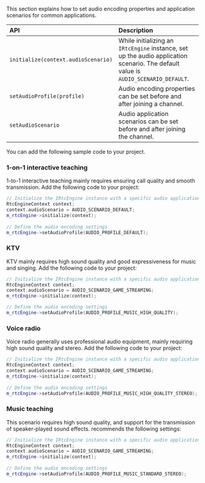 <PlatformWrapper platform="windows">

This section explains how to set audio encoding properties and application scenarios for common applications. 

| API | Description |
|:--- |:----------- |
| `initialize(context.audioScenario)` | While initializing  an `IRtcEngine` instance, set up the audio application scenario. The default value is `AUDIO_SCENARIO_DEFAULT`. |
| `setAudioProfile(profile)`   | Audio encoding properties can be set before and after joining a channel. |
| `setAudioScenario`           | Audio application scenarios can be set before and after joining the channel. |

You can add the following sample code to your project.

### 1-on-1 interactive teaching
1-to-1 interactive teaching mainly requires ensuring call quality and smooth transmission. Add the following code to your project:

```cpp
// Initialize the IRtcEngine instance with a specific audio application scenario
RtcEngineContext context;
context.audioScenario = AUDIO_SCENARIO_DEFAULT;
m_rtcEngine->initialize(context);
 
// Define the audio encoding settings
m_rtcEngine->setAudioProfile(AUDIO_PROFILE_DEFAULT);
```
### KTV
KTV mainly requires high sound quality and good expressiveness for music and singing. Add the following code to your project:

```cpp
// Initialize the IRtcEngine instance with a specific audio application scenario
RtcEngineContext context;
context.audioScenario = AUDIO_SCENARIO_GAME_STREAMING;
m_rtcEngine->initialize(context);

// Define the audio encoding settings
m_rtcEngine->setAudioProfile(AUDIO_PROFILE_MUSIC_HIGH_QUALITY);
```
### Voice radio
Voice radio generally uses professional audio equipment, mainly requiring high sound quality and stereo. Add the following code to your project:

```cpp
// Initialize the IRtcEngine instance with a specific audio application scenario
RtcEngineContext context;
context.audioScenario = AUDIO_SCENARIO_GAME_STREAMING;
m_rtcEngine->initialize(context);
 
// Define the audio encoding settings
m_rtcEngine->setAudioProfile(AUDIO_PROFILE_MUSIC_HIGH_QUALITY_STEREO);
```
### Music teaching
This scenario requires high sound quality, and support for the transmission of speaker-played sound effects. <Vg k="COMPANY"/> recommends the following settings:

```cpp
// Initialize the IRtcEngine instance with a specific audio application scenario
RtcEngineContext context;
context.audioScenario = AUDIO_SCENARIO_GAME_STREAMING;
m_rtcEngine->initialize(context);
 
// Define the audio encoding settings
m_rtcEngine->setAudioProfile(AUDIO_PROFILE_MUSIC_STANDARD_STEREO);
```
</PlatformWrapper>
